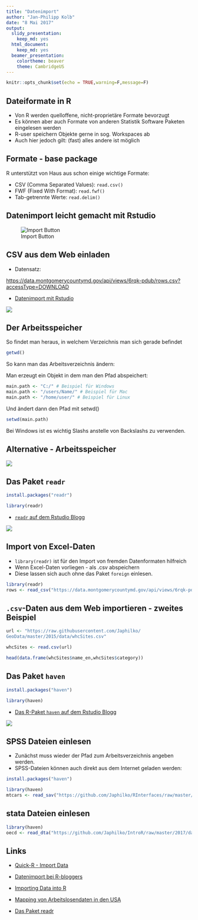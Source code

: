 ```yaml
---
title: "Datenimport"
author: "Jan-Philipp Kolb"
date: "8 Mai 2017"
output:
  slidy_presentation: 
    keep_md: yes
  html_document:
    keep_md: yes
  beamer_presentation:
    colortheme: beaver
    theme: CambridgeUS
---
```


```r
knitr::opts_chunk$set(echo = TRUE,warning=F,message=F)
```


## Dateiformate in R

-  Von R werden quelloffene, nicht-proprietäre Formate bevorzugt
-  Es können aber auch Formate von anderen Statistik Software Paketen eingelesen werden
-  R-user speichern Objekte gerne in sog. Workspaces ab
-  Auch hier jedoch gilt: (fast) alles andere ist möglich

## Formate - base package

R unterstützt von Haus aus schon einige wichtige Formate:
		
-  CSV (Comma Separated Values): `read.csv()`
-  FWF (Fixed With Format): `read.fwf()`
-  Tab-getrennte Werte: `read.delim()`



## Datenimport leicht gemacht mit Rstudio

![Import Button](https://i1.wp.com/thepracticalr.files.wordpress.com/2017/01/rstudio-old-import.png?w=456&ssl=1)


## CSV aus dem Web einladen

- Datensatz:

<https://data.montgomerycountymd.gov/api/views/6rqk-pdub/rows.csv?accessType=DOWNLOAD>

- [Datenimport mit Rstudio](https://support.rstudio.com/hc/en-us/articles/218611977-Importing-Data-with-RStudio)

![](figure/ImportCSVPNG.PNG)


## Der Arbeitsspeicher

So findet man heraus, in welchem Verzeichnis man sich gerade befindet

```r
getwd()
```

So kann man das Arbeitsverzeichnis ändern:

Man erzeugt ein Objekt in dem man den Pfad abspeichert:

```r
main.path <- "C:/" # Beispiel für Windows
main.path <- "/users/Name/" # Beispiel für Mac
main.path <- "/home/user/" # Beispiel für Linux
```

Und ändert dann den Pfad mit setwd()

```r
setwd(main.path)
```

Bei Windows ist es wichtig Slashs anstelle von Backslashs zu verwenden.

## Alternative - Arbeitsspeicher

![](figure/SetWD.PNG)

## Das Paket `readr`

```r
install.packages("readr")
```

```r
library(readr)
```

- [`readr` auf dem Rstudio Blogg](https://blog.rstudio.org/2015/10/28/readr-0-2-0/)

![](figure/readrRstudioBlogg.PNG)



## Import von Excel-Daten

-  `library(readr)` ist für den Import von fremden Datenformaten hilfreich
-  Wenn Excel-Daten vorliegen - als .csv abspeichern
- Diese lassen sich auch ohne das Paket `foreign` einlesen.

```r
library(readr)
rows <- read_csv("https://data.montgomerycountymd.gov/api/views/6rqk-pdub/rows.csv?accessType=DOWNLOAD")
```



## `.csv`-Daten aus dem Web importieren - zweites Beispiel

```r
url <- "https://raw.githubusercontent.com/Japhilko/
GeoData/master/2015/data/whcSites.csv"

whcSites <- read.csv(url) 
```


```r
head(data.frame(whcSites$name_en,whcSites$category))
```

## Das Paket `haven`

```r
install.packages("haven")
```

```r
library(haven)
```

- [Das R-Paket `haven` auf dem Rstudio Blogg](https://blog.rstudio.org/2016/10/04/haven-1-0-0/)

![](figure/havenRstudioBlogg.PNG)

## SPSS Dateien einlesen

- Zunächst muss wieder der Pfad zum Arbeitsverzeichnis angeben werden.
- SPSS-Dateien können auch direkt aus dem Internet geladen werden:

```r
install.packages("haven")
```


```r
library(haven)
mtcars <- read_sav("https://github.com/Japhilko/RInterfaces/raw/master/data/mtcars.sav")
```

## stata Dateien einlesen

```r
library(haven)
oecd <- read_dta("https://github.com/Japhilko/IntroR/raw/master/2017/data/oecd.dta")
```


## Links

- [Quick-R - Import Data](http://www.statmethods.net/input/importingdata.html)

- [Datenimport bei R-bloggers](https://www.r-bloggers.com/importing-data-into-r-part-ii/)

- [Importing Data into R](https://thepracticalr.wordpress.com/2016/09/23/importing-data-into-r/)

- [Mapping von Arbeitslosendaten in den USA](https://www.r-bloggers.com/mapping-unemployment-data-2016/)

- [Das Paket readr](https://www.r-bloggers.com/readrproblems-returns-tidy-data/)
